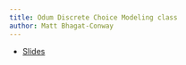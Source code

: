 ```yaml
---
title: Odum Discrete Choice Modeling class
author: Matt Bhagat-Conway
---
```


- [Slides](discrete-choice.html)